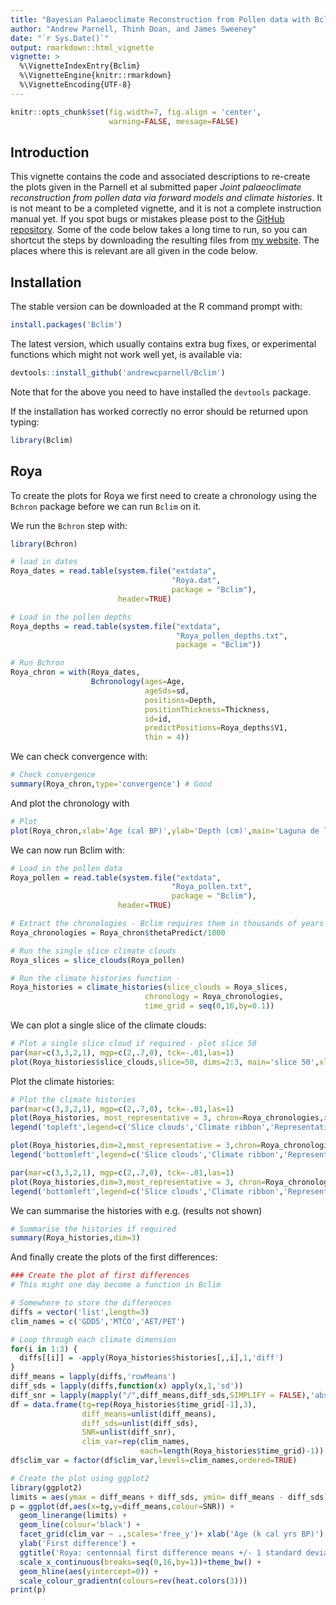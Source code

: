 ```yaml
---
title: "Bayesian Palaeoclimate Reconstruction from Pollen data with Bclim"
author: "Andrew Parnell, Thinh Doan, and James Sweeney"
date: "`r Sys.Date()`"
output: rmarkdown::html_vignette
vignette: >
  %\VignetteIndexEntry{Bclim}
  %\VignetteEngine{knitr::rmarkdown}
  %\VignetteEncoding{UTF-8}
---
```


```r
knitr::opts_chunk$set(fig.width=7, fig.align = 'center',
                      warning=FALSE, message=FALSE)
```

## Introduction

This vignette contains the code and associated descriptions to re-create the plots given in the Parnell et al submitted paper _Joint palaeoclimate reconstruction from pollen data via forward models and climate histories_. It is not meant to be a completed vignette, and it is not a complete instruction manual yet. If you spot bugs or mistakes please post to the [GitHub repository](http://github.com/andrewcparnell/Bclim). Some of the code below takes a long time to run, so you can shortcut the steps by downloading the resulting files from [my website](http://mathsci.ucd.ie/~parnell_a/). The places where this is relevant are all given in the code below. 

## Installation

The stable version can be downloaded at the R command prompt with:
```r
install.packages('Bclim')
```

The latest version, which usually contains extra bug fixes, or experimental functions which might not work well yet, is available via:
```r
devtools::install_github('andrewcparnell/Bclim')
```
Note that for the above you need to have installed the `devtools` package.

If the installation has worked correctly no error should be returned upon typing:
```r
library(Bclim)
```

## Roya

To create the plots for Roya we first need to create a chronology using the `Bchron` package before we can run `Bclim` on it.

We run the `Bchron` step with:
```r
library(Bchron)

# load in dates
Roya_dates = read.table(system.file("extdata", 
                                    "Roya.dat", 
                                    package = "Bclim"), 
                        header=TRUE)

# Load in the pollen depths
Roya_depths = read.table(system.file("extdata", 
                                     "Roya_pollen_depths.txt", 
                                     package = "Bclim"))

# Run Bchron
Roya_chron = with(Roya_dates,
                  Bchronology(ages=Age, 
                              ageSds=sd, 
                              positions=Depth, 
                              positionThickness=Thickness, 
                              id=id, 
                              predictPositions=Roya_depths$V1,
                              thin = 4))
```

We can check convergence with:
```r
# Check convergence
summary(Roya_chron,type='convergence') # Good
```

And plot the chronology with
```r
# Plot
plot(Roya_chron,xlab='Age (cal BP)',ylab='Depth (cm)',main='Laguna de la Roya',las=1)
```

We can now run Bclim with:
```r
# Load in the pollen data
Roya_pollen = read.table(system.file("extdata",
                                    "Roya_pollen.txt",
                                    package = "Bclim"),
                        header=TRUE)

# Extract the chronologies - Bclim requires them in thousands of years
Roya_chronologies = Roya_chron$thetaPredict/1000

# Run the single slice climate clouds
Roya_slices = slice_clouds(Roya_pollen)

# Run the climate histories function - 
Roya_histories = climate_histories(slice_clouds = Roya_slices,
                              chronology = Roya_chronologies,
                              time_grid = seq(0,16,by=0.1))
```

We can plot a single slice of the climate clouds:
```r
# Plot a single slice cloud if required - plot slice 50
par(mar=c(3,3,2,1), mgp=c(2,.7,0), tck=-.01,las=1)
plot(Roya_histories$slice_clouds,slice=50, dims=2:3, main='slice 50',xlab='MTCO',ylab='AET/PET',col=terrain.colors(30))
```

Plot the climate histories:
```r
# Plot the climate histories
par(mar=c(3,3,2,1), mgp=c(2,.7,0), tck=-.01,las=1)
plot(Roya_histories, most_representative = 3, chron=Roya_chronologies,xlab='Age (k cal years BP)',ylab='GDD5',main='Roya GDD5')
legend('topleft',legend=c('Slice clouds','Climate ribbon','Representative histories'),pch=15,col=c('blue','red','green'))

plot(Roya_histories,dim=2,most_representative = 3,chron=Roya_chronologies,xlab='Age (k cal years BP)',ylab='MTCO',main='Roya MTCO')
legend('bottomleft',legend=c('Slice clouds','Climate ribbon','Representative histories'),pch=15,col=c('blue','red','green'))

par(mar=c(3,3,2,1), mgp=c(2,.7,0), tck=-.01,las=1)
plot(Roya_histories,dim=3,most_representative = 3, chron=Roya_chronologies,xlab='Age (k cal years BP)',ylab='AET/PET',main='Roya AET/PET')
legend('bottomleft',legend=c('Slice clouds','Climate ribbon','Representative histories'),pch=15,col=c('blue','red','green'))
```

We can summarise the histories with e.g. (results not shown)
```r
# Summarise the histories if required
summary(Roya_histories,dim=3)
```

And finally create the plots of the first differences:
```r
### Create the plot of first differences
# This might one day become a function in Bclim

# Somewhere to store the differences
diffs = vector('list',length=3)
clim_names = c('GDD5','MTCO','AET/PET')

# Loop through each climate dimension
for(i in 1:3) {
  diffs[[i]] = -apply(Roya_histories$histories[,,i],1,'diff')
}
diff_means = lapply(diffs,'rowMeans')
diff_sds = lapply(diffs,function(x) apply(x,1,'sd'))
diff_snr = lapply(mapply("/",diff_means,diff_sds,SIMPLIFY = FALSE),'abs')
df = data.frame(tg=rep(Roya_histories$time_grid[-1],3),
                diff_means=unlist(diff_means),
                diff_sds=unlist(diff_sds),
                SNR=unlist(diff_snr),
                clim_var=rep(clim_names,
                             each=length(Roya_histories$time_grid)-1))
df$clim_var = factor(df$clim_var,levels=clim_names,ordered=TRUE)

# Create the plot using ggplot2
library(ggplot2)
limits = aes(ymax = diff_means + diff_sds, ymin= diff_means - diff_sds)
p = ggplot(df,aes(x=tg,y=diff_means,colour=SNR)) + 
  geom_linerange(limits) + 
  geom_line(colour='black') +
  facet_grid(clim_var ~ .,scales='free_y')+ xlab('Age (k cal yrs BP)') + 
  ylab('First difference') + 
  ggtitle('Roya: centennial first difference means +/- 1 standard deviation') + 
  scale_x_continuous(breaks=seq(0,16,by=1))+theme_bw() + 
  geom_hline(aes(yintercept=0)) + 
  scale_colour_gradientn(colours=rev(heat.colors(3)))
print(p)
```

